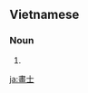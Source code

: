 ==Vietnamese==
{{vi-hantutab}}

===Noun===
{{vi-hantu}}

# {{han tu form of|họa sĩ|[[artist]] (painter)}}

[[ja:畫士]]